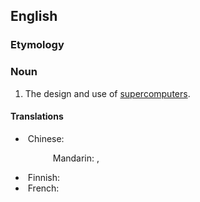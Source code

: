 ==English==

===Etymology===
{{prefix|en|super|computing}}

===Noun===
{{en-noun|-}}

# {{lb|en|computing}} The design and use of [[supercomputer]]s.

====Translations====
{{trans-top|design and use of supercomputers}}
* Chinese:
*: Mandarin: {{t|cmn|超級計算}}, {{t|cmn|超级计算|tr=chāojí jìsuàn}}
{{trans-mid}}
* Finnish: {{t-needed|fi}}
* French: {{t-needed|fr}}
{{trans-bottom}}